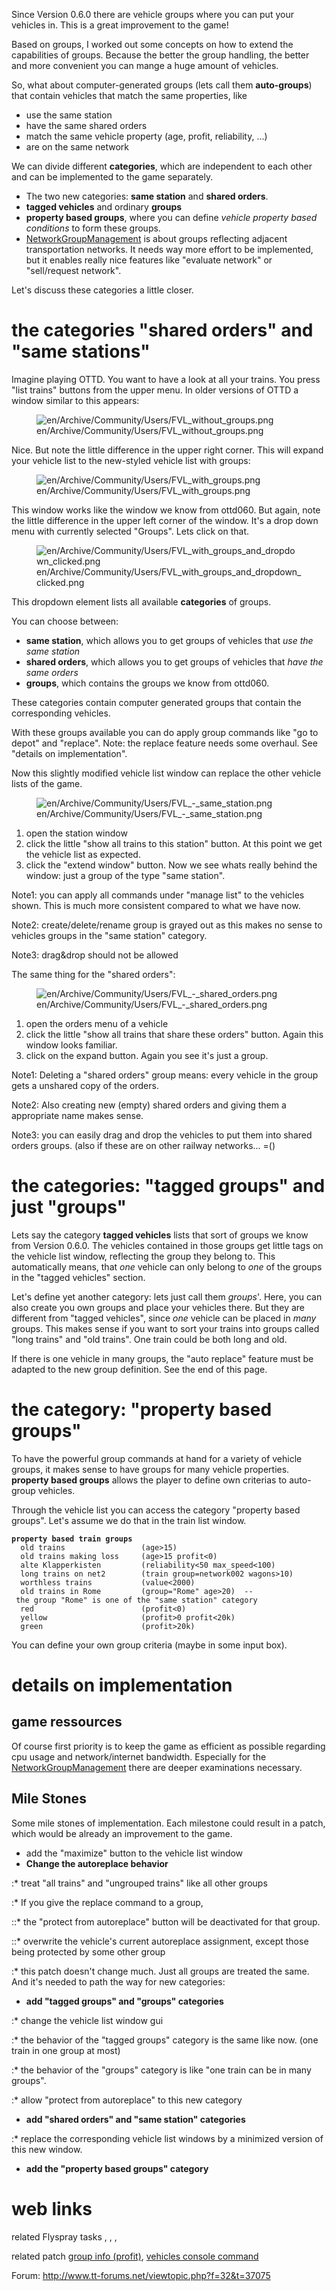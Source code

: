 Since Version 0.6.0 there are vehicle groups where you can put your vehicles in. This is a great improvement to the game!

Based on groups, I worked out some concepts on how to extend the capabilities of groups. Because the better the group handling, the better and more convenient you can mange a huge amount of vehicles.

So, what about computer-generated groups (lets call them '''auto-groups''') that contain vehicles that match the same properties, like
* use the same station
* have the same shared orders
* match the same vehicle property (age, profit, reliability, ...)
* are on the same network

We can divide different '''categories''', which are independent to each other and can be implemented to the game separately.

* The two new categories: '''same station''' and '''shared orders'''.
* '''tagged vehicles''' and ordinary '''groups'''
* '''property based groups''', where you can define ''vehicle property based conditions'' to form these groups.
* [[en//NetworkGroupManagement|NetworkGroupManagement]] is about groups reflecting adjacent transportation networks. It needs way more effort to be implemented, but it enables really nice features like "evaluate network" or "sell/request network".

Let's discuss these categories a little closer.

= the categories "shared orders" and "same stations" =

Imagine playing OTTD. You want to have a look at all your trains. You press "list trains" buttons from the upper menu. In older versions of OTTD a window similar to this appears:

[[File:en/Archive/Community/Users/FVL without groups.png]]

Nice. But note the little difference in the upper right corner. This will expand your vehicle list to the new-styled vehicle list with groups:

[[File:en/Archive/Community/Users/FVL with groups.png]]

This window works like the window we know from ottd060. But again, note the little difference in the upper left corner of the window. It's a drop down menu with currently selected "Groups". Lets click on that.

[[File:en/Archive/Community/Users/FVL with groups and dropdown clicked.png]]

This dropdown element lists all available '''categories''' of groups.

You can choose between:
* '''same station''', which allows you to get groups of vehicles that ''use the same station''
* '''shared orders''', which allows you to get groups of vehicles that ''have the same orders''
* '''groups''', which contains the groups we know from ottd060.

These categories contain computer generated groups that contain the corresponding vehicles.

With these groups available you can do apply group commands like "go to depot" and "replace". Note: the replace feature needs some overhaul. See "details on implementation".

Now this slightly modified vehicle list window can replace the other vehicle lists of the game.

[[File:en/Archive/Community/Users/FVL - same station.png]]

# open the station window
# click the little "show all trains to this station" button. At this point we get the vehicle list as expected.
# click the "extend window" button. Now we see whats really behind the window: just a group of the type "same station".

Note1: you can apply all commands under "manage list" to the vehicles shown. This is much more consistent compared to what we have now.

Note2: create/delete/rename group is grayed out as this makes no sense to vehicles groups in the "same station" category.

Note3: drag&drop should not be allowed

The same thing for the "shared orders":

[[File:en/Archive/Community/Users/FVL - shared orders.png]]

# open the orders menu of a vehicle
# click the little "show all trains that share these orders" button. Again this window looks familiar.
# click on the expand button. Again you see it's just a group.

Note1:  Deleting a "shared orders" group means: every vehicle in the group gets a unshared copy of the orders.

Note2: Also creating new (empty) shared orders and giving them a appropriate name makes sense.

Note3: you can easily drag and drop the vehicles to put them into shared orders groups. (also if these are on other railway networks... =()

= the categories: "tagged groups" and just "groups" =

Lets say the category '''tagged vehicles''' lists that sort of groups we know from Version 0.6.0. The vehicles contained in those groups get little tags on the vehicle list window, reflecting the group they belong to. This automatically means, that ''one'' vehicle can only belong to ''one'' of the groups in the "tagged vehicles" section.

Let's define yet another category: lets just call them ''groups'''. Here, you can also create you own groups and place your vehicles there. But they are different from "tagged vehicles", since ''one'' vehicle can be placed in ''many'' groups. This makes sense if you want to sort your trains into groups called "long trains" and "old trains". One train could be both long and old.

If there is one vehicle in many groups, the "auto replace" feature must be adapted to the new group definition. See the end of this page.

= the category: "property based groups" =

To have the powerful group commands at hand for a variety of vehicle groups, it makes sense to have groups for many vehicle properties. '''property based groups''' allows the player to define own criterias to auto-group vehicles.

Through the vehicle list you can access the category "property based groups". Let's assume we do that in the train list window.

 '''property based train groups'''
   old trains                 (age>15)
   old trains making loss     (age>15 profit<0)
   alte Klapperkisten         (reliability<50 max_speed<100)
   long trains on net2        (train group=network002 wagons>10)
   worthless trains           (value<2000)
   old trains in Rome         (group="Rome" age>20)  -- the group "Rome" is one of the "same station" category
   red                        (profit<0)
   yellow                     (profit>0 profit<20k)
   green                      (profit>20k)

You can define your own group criteria (maybe in some input box).

= details on implementation =

== game ressources ==

Of course first priority is to keep the game as efficient as possible regarding cpu usage and network/internet bandwidth. Especially for the [[en//NetworkGroupManagement|NetworkGroupManagement]] there are deeper examinations necessary.



== Mile Stones ==

Some mile stones of implementation. Each milestone could result in a patch, which would be already an improvement to the game.

* add the "maximize" button to the vehicle list window
* '''Change the autoreplace behavior'''
:* treat "all trains" and "ungrouped trains" like all other groups
:* If you give the replace command to a group,
::* the "protect from autoreplace" button will be deactivated for that group.
::* overwrite the vehicle's current autoreplace assignment, except those being protected by some other group
:* this patch doesn't change much. Just all groups are treated the same. And it's needed to path the way for new categories:
* '''add "tagged groups" and "groups" categories'''
:* change the vehicle list window gui
:* the behavior of the "tagged groups" category is the same like now. (one train in one group at most)
:* the behavior of the "groups" category is like "one train can be in many groups".
:* allow "protect from autoreplace" to this new category
* '''add "shared orders" and "same station" categories'''
:* replace the corresponding vehicle list windows by a minimized version of this new window.
* '''add the "property based groups" category'''

= web links =

related Flyspray tasks {{en/Flyspray|1324}}, {{en/Flyspray|1448}}, {{en/Flyspray|1042}}, {{en/Flyspray|1321}}

related patch [http://www.tt-forums.net/viewtopic.php?t=33148 group info (profit)], [http://bugs.openttd.org/task/1060 vehicles console command]

Forum: http://www.tt-forums.net/viewtopic.php?f=32&t=37075